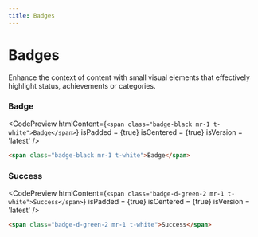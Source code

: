 ```yaml
---
title: Badges
---
```



# Badges

Enhance the context of content with small visual elements that effectively highlight status, achievements or categories.

### Badge

<CodePreview
  htmlContent={`
    <span class="badge-black mr-1 t-white">Badge</span>
  `}
  isPadded = {true}
  isCentered = {true}
  isVersion = 'latest'
/>

```html
<span class="badge-black mr-1 t-white">Badge</span>
```

### Success

<CodePreview
  htmlContent={`
    <span class="badge-d-green-2 mr-1 t-white">Success</span>
  `}
  isPadded = {true}
  isCentered = {true}
  isVersion = 'latest'
/>

```html
<span class="badge-d-green-2 mr-1 t-white">Success</span>
```
